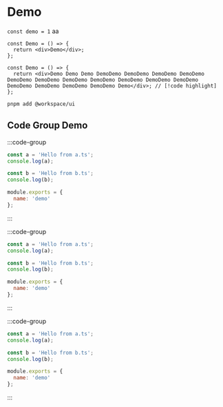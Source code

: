 # Demo

`const demo = 1` aa

```tsx title=p.tsx
const Demo = () => {
  return <div>Demo</div>;
};
```

```tsx
const Demo = () => {
  return <div>Demo Demo Demo DemoDemo DemoDemo DemoDemo DemoDemo DemoDemo DemoDemo DemoDemo DemoDemo DemoDemo DemoDemo DemoDemo DemoDemo DemoDemo DemoDemo DemoDemo Demo</div>; // [!code highlight]
};
```

```sh
pnpm add @workspace/ui
```

## Code Group Demo

:::code-group

```ts title=a.ts group=Node.js
const a = 'Hello from a.ts';
console.log(a);
```

```ts title=b.ts group=Node.js
const b = 'Hello from b.ts';
console.log(b);
```

```js title=config.js group=ruby
module.exports = {
  name: 'demo'
};
```

:::

:::code-group

```ts title=a.ts group=Node.js
const a = 'Hello from a.ts';
console.log(a);
```

```ts title=b.ts group=Node.js
const b = 'Hello from b.ts';
console.log(b);
```

```js title=config.js group=ruby
module.exports = {
  name: 'demo'
};
```

:::

:::code-group

```ts:a.ts
const a = 'Hello from a.ts';
console.log(a);
```

```ts:b.ts
const b = 'Hello from b.ts';
console.log(b);
```

```js:configconfigconfigconfigconfigconfigconfigconfigconfigconfigconfigconfig.js
module.exports = {
  name: 'demo'
};
```

:::